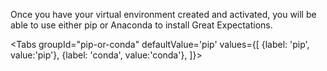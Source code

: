 <!--

---Import---
<InstallGreatExpectations />

---Header---
### 2. Install Great Expectations
-->

Once you have your virtual environment created and activated, you will be able to use either pip or Anaconda to install Great Expectations.

<Tabs
  groupId="pip-or-conda"
  defaultValue='pip'
  values={[
  {label: 'pip', value:'pip'},
  {label: 'conda', value:'conda'},
  ]}>
<TabItem value="pip">

<InstallGeWithPip />

</TabItem>
<TabItem value="conda">

<InstallGeWithAnaconda />

</TabItem>
</Tabs>

